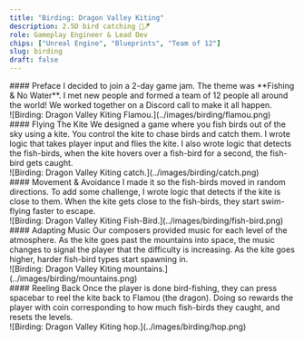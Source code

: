 ```yaml
---
title: "Birding: Dragon Valley Kiting"
description: 2.5D bird catching 🐉🪁
role: Gameplay Engineer & Lead Dev
chips: ["Unreal Engine", "Blueprints", "Team of 12"]
slug: birding
draft: false
---
```




<TwoColumn>
    <div slot="left-col">
        #### Preface
        I decided to join a 2-day game jam. The theme was **Fishing & No Water**. I met new people and formed a team of 12 people all around the world! We worked together on a Discord call to make it all happen.
    </div>
    <div slot="right-col" className="p-8 md:float-end">
        ![Birding: Dragon Valley Kiting Flamou.](../images/birding/flamou.png)
    </div>
</TwoColumn>

<TwoColumn>
    <div slot="left-col">
        #### Flying The Kite
        We designed a game where you fish birds out of the sky using a kite. You control the kite to chase birds and catch them. I wrote logic that takes player input and flies the kite. I also wrote logic that detects the fish-birds, when the kite hovers over a fish-bird for a second, the fish-bird gets caught.
    </div>
    <div slot="right-col" className="p-8 md:float-end">
        ![Birding: Dragon Valley Kiting catch.](../images/birding/catch.png)
    </div>
</TwoColumn>

<TwoColumn>
    <div slot="left-col">
        #### Movement & Avoidance
        I made it so the fish-birds moved in random directions. To add some challenge, I wrote logic that detects if the kite is close to them. When the kite gets close to the fish-birds, they start swim-flying faster to escape.
    </div>
    <div slot="right-col" className="p-8 md:float-end">
        ![Birding: Dragon Valley Kiting Fish-Bird.](../images/birding/fish-bird.png)
    </div>
</TwoColumn>

<TwoColumn>
    <div slot="left-col">
        #### Adapting Music
        Our composers provided music for each level of the atmosphere. As the kite goes past the mountains into space, the music changes to signal the player that the difficulty is increasing. As the kite goes higher, harder fish-bird types start spawning in.
    </div>
    <div slot="right-col" className="p-8 md:float-end">
        ![Birding: Dragon Valley Kiting mountains.](../images/birding/mountains.png)
    </div>
</TwoColumn>

<TwoColumn>
    <div slot="left-col">
        #### Reeling Back
        Once the player is done bird-fishing, they can press spacebar to reel the kite back to Flamou (the dragon). Doing so rewards the player with coin corresponding to how much fish-birds they caught, and resets the levels.
    </div>
    <div slot="right-col" className="p-8 md:float-end">
        ![Birding: Dragon Valley Kiting hop.](../images/birding/hop.png)
    </div>
</TwoColumn>